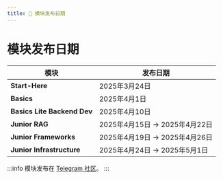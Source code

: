 ```yaml
---
title: 📅 模块发布日期
---
```


# 模块发布日期

| 模块 | 发布日期 |
|--------|-------------|
| **Start-Here** | 2025年3月24日 |
| **Basics** | 2025年4月1日 |
| **Basics Lite Backend Dev** | 2025年4月10日 |
| **Junior RAG** | 2025年4月15日 -> 2025年4月22日 |
| **Junior Frameworks** | 2025年4月19日 -> 2025年4月26日 |
| **Junior Infrastructure** | 2025年4月24日 -> 2025年5月1日 |

:::info
模块发布在 [Telegram 社区](https://t.me/learnagents)。
:::